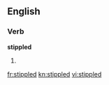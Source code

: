 ==English==

===Verb===
'''stippled'''

# {{past of|[[stipple]]}}

[[fr:stippled]]
[[kn:stippled]]
[[vi:stippled]]
